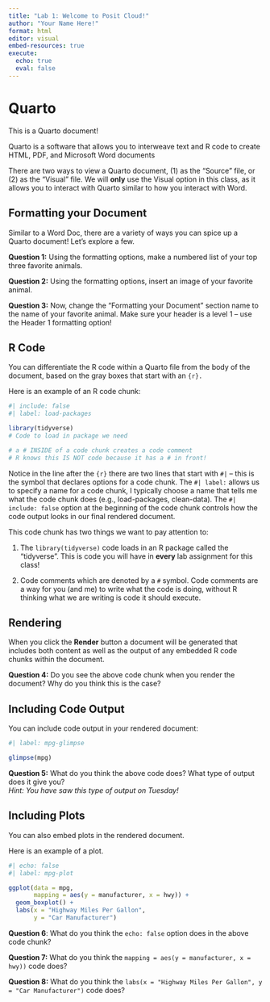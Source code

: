 ```yaml
---
title: "Lab 1: Welcome to Posit Cloud!"
author: "Your Name Here!"
format: html
editor: visual
embed-resources: true
execute: 
  echo: true
  eval: false
---
```


# Quarto

This is a Quarto document!

Quarto is a software that allows you to interweave text and R code to create HTML, PDF, and Microsoft Word documents

There are two ways to view a Quarto document, (1) as the "Source" file, or (2) as the "Visual" file. We will **only** use the Visual option in this class, as it allows you to interact with Quarto similar to how you interact with Word.

## Formatting your Document

Similar to a Word Doc, there are a variety of ways you can spice up a Quarto document! Let's explore a few.

**Question 1:** Using the formatting options, make a numbered list of your top three favorite animals.

**Question 2:** Using the formatting options, insert an image of your favorite animal.

**Question 3:** Now, change the "Formatting your Document" section name to the name of your favorite animal. Make sure your header is a level 1 -- use the Header 1 formatting option!

## R Code

You can differentiate the R code within a Quarto file from the body of the document, based on the gray boxes that start with an `{r}.`

Here is an example of an R code chunk:

```r
#| include: false
#| label: load-packages

library(tidyverse)
# Code to load in package we need

# a # INSIDE of a code chunk creates a code comment
# R knows this IS NOT code because it has a # in front! 
```

Notice in the line after the `{r}` there are two lines that start with `#|` – this is the symbol that declares options for a code chunk. The `#| label:` allows us to specify a name for a code chunk, I typically choose a name that tells me what the code chunk does (e.g., load-packages, clean-data). The `#| include: false` option at the beginning of the code chunk controls how the code output looks in our final rendered document.

This code chunk has two things we want to pay attention to:

1.  The `library(tidyverse)` code loads in an R package called the "tidyverse". This is code you will have in **every** lab assignment for this class!

2.  Code comments which are denoted by a `#` symbol. Code comments are a way for you (and me) to write what the code is doing, without R thinking what we are writing is code it should execute.

## Rendering

When you click the **Render** button a document will be generated that includes both content as well as the output of any embedded R code chunks within the document.

**Question 4:** Do you see the above code chunk when you render the document? Why do you think this is the case?

## Including Code Output

You can include code output in your rendered document:

```r
#| label: mpg-glimpse

glimpse(mpg)
```

**Question 5:** What do you think the above code does? What type of output does it give you?\
*Hint: You have saw this type of output on Tuesday!\
*

## Including Plots

You can also embed plots in the rendered document.

Here is an example of a plot.

```r
#| echo: false
#| label: mpg-plot

ggplot(data = mpg, 
       mapping = aes(y = manufacturer, x = hwy)) + 
  geom_boxplot() +
  labs(x = "Highway Miles Per Gallon", 
       y = "Car Manufacturer")
```

**Question 6**: What do you think the `echo: false` option does in the above code chunk?

**Question 7:** What do you think the `mapping = aes(y = manufacturer, x = hwy))` code does?

**Question 8:** What do you think the `labs(x = "Highway Miles Per Gallon", y = "Car Manufacturer")` code does?
